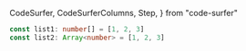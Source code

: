   CodeSurfer,
  CodeSurferColumns,
  Step,
} from "code-surfer"

<CodeSurfer>

```ts title="Array"
const list1: number[] = [1, 2, 3]
const list2: Array<number> = [1, 2, 3]
```

```diff 1[12:21],2[12:26] title="Array"

```

</CodeSurfer>
